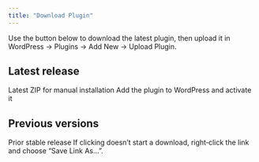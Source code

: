 ```yaml
---
title: "Download Plugin"
---
```


Use the button below to download the latest plugin, then upload it in WordPress → Plugins → Add New → Upload Plugin.

## Latest release

<CardGroup cols={2}>
  <Card title="Download v3.0.3" icon="download" href="https://raw.githubusercontent.com/shubham-auxout/docs/main/Downloads/auxpay-payment-gateway-3.0.3.zip">
    Latest ZIP for manual installation
  </Card>
  <Card title="Install & Activate" icon="download" href="/integrations/woocommerce/install-activate">
    Add the plugin to WordPress and activate it
  </Card>
</CardGroup>

## Previous versions

<CardGroup cols={1}>
  <Card title="Download v3.0.2" icon="download" href="https://raw.githubusercontent.com/shubham-auxout/docs/main/Downloads/auxpay-payment-gateway-3.0.2.zip">
    Prior stable release
  </Card>
</CardGroup>

<Callout type="info">
If clicking doesn’t start a download, right‑click the link and choose “Save Link As…”.
</Callout>

